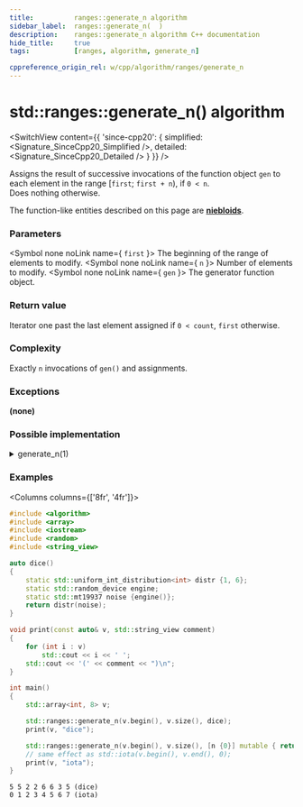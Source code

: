 ```yaml
---
title:			ranges::generate_n algorithm
sidebar_label:	ranges::generate_n(  )
description:	ranges::generate_n algorithm C++ documentation
hide_title:		true
tags:			[ranges, algorithm, generate_n]

cppreference_origin_rel: w/cpp/algorithm/ranges/generate_n
---
```



<!----------------- Codes ---------------------->


# std::ranges::generate_n() algorithm

<SwitchView content={{
	'since-cpp20': {
		simplified:	<Signature_SinceCpp20_Simplified />,
		detailed:	<Signature_SinceCpp20_Detailed />
	}
}} />

Assigns the result of successive invocations of the function object `gen` to each element in the range [`first`; `first + n`), if `0 < n`.  
Does nothing otherwise.

The function-like entities described on this page are [**niebloids**](#).

### Parameters

<SymbolTable>

  <Symbol none noLink name={  <code>first</code> }>
    The beginning of the range of elements to modify.
  </Symbol>
  <Symbol none noLink name={ <code>n</code> }>
    Number of elements to modify.
  </Symbol>
  <Symbol none noLink name={ <code>gen</code> }>
    The generator function object.
  </Symbol>

</SymbolTable>

### Return value

Iterator one past the last element assigned if `0 < count`, `first` otherwise.

### Complexity

Exactly `n` invocations of `gen()` and assignments.

### Exceptions

**(none)**

### Possible implementation

<details>
<summary>generate_n(1)</summary>

```cpp
struct generate_n_fn
{
    template<std::input_or_output_iterator O, std::copy_constructible F>
    requires std::invocable<F&> && std::indirectly_writable<O, std::invoke_result_t<F&>>
    constexpr O operator()(O first, std::iter_difference_t<O> n, F gen) const
    {
        for (; n-- > 0; *first = std::invoke(gen), ++first)
        {}
        return first;
    }
};

inline constexpr generate_n_fn generate_n {};
```

</details>

### Examples

<Columns columns={['8fr', '4fr']}>
<div>

```cpp title='Main.cpp' showLineNumbers
#include <algorithm>
#include <array>
#include <iostream>
#include <random>
#include <string_view>

auto dice()
{
    static std::uniform_int_distribution<int> distr {1, 6};
    static std::random_device engine;
    static std::mt19937 noise {engine()};
    return distr(noise);
}

void print(const auto& v, std::string_view comment)
{
    for (int i : v)
        std::cout << i << ' ';
    std::cout << '(' << comment << ")\n";
}

int main()
{
    std::array<int, 8> v;

    std::ranges::generate_n(v.begin(), v.size(), dice);
    print(v, "dice");

    std::ranges::generate_n(v.begin(), v.size(), [n {0}] mutable { return n++; });
    // same effect as std::iota(v.begin(), v.end(), 0);
    print(v, "iota");
}
```

</div>
<div>

```plaintext title="Output"
5 5 2 2 6 6 3 5 (dice)
0 1 2 3 4 5 6 7 (iota)
```

</div>
</Columns>
